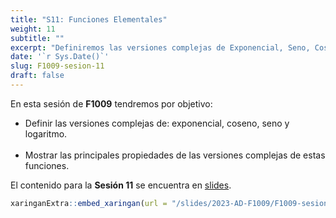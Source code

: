 ```yaml
---
title: "S11: Funciones Elementales"
weight: 11
subtitle: ""
excerpt: "Definiremos las versiones complejas de Exponencial, Seno, Coseno, Logaritmo y exponentes"
date: '`r Sys.Date()`'
slug: F1009-sesion-11
draft: false
---
```


En esta sesión de __F1009__ tendremos por objetivo:

 * Definir las versiones complejas de: exponencial, coseno, seno y logaritmo. <br/><br/>
 * Mostrar las principales propiedades de las versiones complejas de estas funciones.
 
El contenido para la **Sesión 11** se encuentra en [slides](/slides/2023-AD-F1009/F1009-sesion-11).

```r
xaringanExtra::embed_xaringan(url = "/slides/2023-AD-F1009/F1009-sesion-11", ratio = "4:3")
```